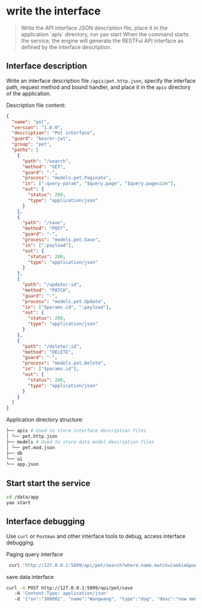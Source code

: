# write the interface

<blockquote>
  Write the API interface JSON description file, place it in the application
  `apis` directory, run yao start When the command starts the service, the
  engine will generate the RESTFul API interface as defined by the interface
  description.
</blockquote>

## Interface description

Write an interface description file `/apis/pet.http.json`, specify the interface path, request method and bound handler, and place it in the `apis` directory of the application.

Description file content:

```json
{
  "name": "pet",
  "version": "1.0.0",
  "description": "Pet interface",
  "guard": "bearer-jwt",
  "group": "pet",
  "paths": [
    {
      "path": "/search",
      "method": "GET",
      "guard": "-",
      "process": "models.pet.Paginate",
      "in": [":query-param", "$query.page", "$query.pagesize"],
      "out": {
        "status": 200,
        "type": "application/json"
      }
    },
    {
      "path": "/save",
      "method": "POST",
      "guard": "-",
      "process": "models.pet.Save",
      "in": [":payload"],
      "out": {
        "status": 200,
        "type": "application/json"
      }
    },
    {
      "path": "/update/:id",
      "method": "PATCH",
      "guard": "-",
      "process": "models.pet.Update",
      "in": ["$params.id", ":payload"],
      "out": {
        "status": 200,
        "type": "application/json"
      }
    },
    {
      "path": "/delete/:id",
      "method": "DELETE",
      "guard": "-",
      "process": "models.pet.Delete",
      "in": ["$params.id"],
      "out": {
        "status": 200,
        "type": "application/json"
      }
    }
  ]
}
```

Application directory structure:

```bash
├── apis # Used to store interface description files
│ └── pet.http.json
├── models # Used to store data model description files
│ └── pet.mod.json
├── db
└── ui
└── app.json
```

## Start start the service

```bash
cd /data/app
yao start
```

## Interface debugging

Use `curl` or `Postman` and other interface tools to debug, access interface debugging.

Paging query interface

```bash
 curl 'http://127.0.0.1:5099/api/pet/search?where.name.match=Cookie&page=1&pagesize=1'
```

save data interface

```bash
curl -X POST http://127.0.0.1:5099/api/pet/save
   -H 'Content-Type: application/json'
   -d '{"sn":"300001", "name":"Wangwang", "type":"dog", "desc":"new member"}'
```

<Div style={{ display: "flex", justifyContent: "space-between" }}>
  <Link type="prev" title="Data Query" link="Basic/Data Query"></Link>
  <Link
    type="next"
    title="Quick Start"
    link="Basic/Development Business System"
  ></Link>
</Div>
